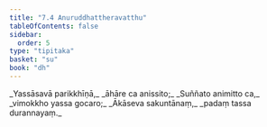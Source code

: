 ```yaml
---
title: "7.4 Anuruddhattheravatthu"
tableOfContents: false
sidebar:
  order: 5
type: "tipitaka"
basket: "su"
book: "dh"
---
```



<DynamicBreadcrumb />

<Division number="93" book="dh" bookNo="18" page="27">

<Paragraph number="100" type="verses" book="dh">
_Yassāsavā parikkhīṇā,_  
_āhāre ca anissito;_  
_Suññato animitto ca,_  
_vimokkho yassa gocaro;_  
_Ākāseva sakuntānaṃ,_  
_padaṃ tassa durannayaṃ._
</Paragraph>
</Division>